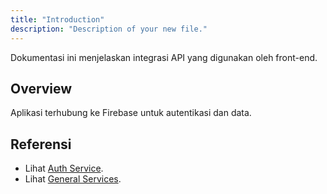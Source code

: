 ```yaml
---
title: "Introduction"
description: "Description of your new file."
---
```


Dokumentasi ini menjelaskan integrasi API yang digunakan oleh front-end.

## Overview
Aplikasi terhubung ke Firebase untuk autentikasi dan data.

## Referensi
- Lihat [Auth Service](/api-reference/auth-service).
- Lihat [General Services](/api-reference/general-services).